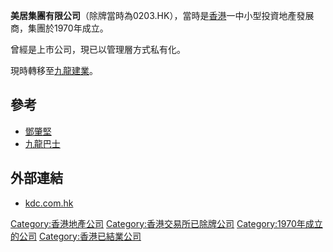 '''美居集團有限公司'''（除牌當時為0203.HK），當時是[[香港|香港]]一中小型投資地產發展商，集團於1970年成立。

曾經是上市公司，現已以管理層方式私有化。

現時轉移至[[九龍建業|九龍建業]]。


==參考==
* [[鄧肇堅|鄧肇堅]]
* [[九龍巴士|九龍巴士]]

==外部連結==
*[http://www.kdc.com.hk kdc.com.hk]

[[Category:香港地產公司|Category:香港地產公司]]
[[Category:香港交易所已除牌公司|Category:香港交易所已除牌公司]]
[[Category:1970年成立的公司|Category:1970年成立的公司]]
[[Category:香港已結業公司|Category:香港已結業公司]]